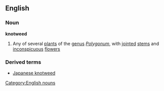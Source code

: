 ==English==
===Noun===
'''knotweed'''
#Any of several [[plant]]s of the [[genus]] ''[[Polygonum]]'', with [[jointed]] [[stem]]s and [[inconspicuous]] [[flower]]s
===Derived terms===
*[[Japanese knotweed]]
[[Category:English nouns]]